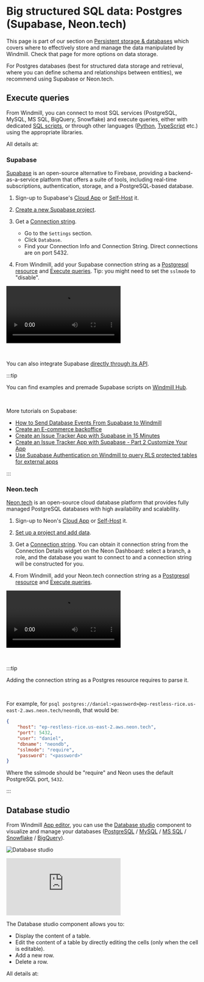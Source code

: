 
# Big structured SQL data: Postgres (Supabase, Neon.tech)

This page is part of our section on [Persistent storage & databases](./index.mdx) which covers where to effectively store and manage the data manipulated by Windmill. Check that page for more options on data storage.

For Postgres databases (best for structured data storage and retrieval, where you can define schema and relationships between entities), we recommend using Supabase or Neon.tech.

## Execute queries

From Windmill, you can connect to most SQL services (PostgreSQL, MySQL, MS SQL, BigQuery, Snowflake) and execute queries, either with dedicated [SQL scripts](../../getting_started/0_scripts_quickstart/5_sql_quickstart/index.mdx), or through other languages ([Python](../../getting_started/0_scripts_quickstart/2_python_quickstart/index.mdx), [TypeScript](../../getting_started/0_scripts_quickstart/1_typescript_quickstart/index.mdx) etc.) using the appropriate libraries.

All details at:


<div className="grid grid-cols-2 gap-6 mb-4">
	<DocCard
		title="SQL & query languages quickstart"
		description="Write your first Windmill script in PostgreSQL, MySQL, MS SQL, BigQuery or Snowflake SQL."
		href="/docs/getting_started/scripts_quickstart/sql"
	/>
</div>

### Supabase

[Supabase](https://supabase.com/) is an open-source alternative to Firebase, providing a backend-as-a-service platform that offers a suite of tools, including real-time subscriptions, authentication, storage, and a PostgreSQL-based database.

1. Sign-up to Supabase's <a href="https://app.supabase.com/sign-up" rel="nofollow" >Cloud App</a> or [Self-Host](https://supabase.com/docs/guides/self-hosting) it.

2. [Create a new Supabase project](https://supabase.com/docs/guides/getting-started).

3. Get a [Connection string](https://supabase.com/docs/guides/database/connecting-to-postgres#finding-your-connection-string).

   - Go to the `Settings` section.
   - Click `Database`.
   - Find your Connection Info and Connection String. Direct connections are on port 5432.

4. From Windmill, add your Supabase connection string as a [Postgresql resource](https://hub.windmill.dev/resource_types/114/postgresql) and [Execute queries](https://hub.windmill.dev/scripts/postgresql/1294/execute-query-and-return-results-postgresql). Tip: you might need to set the `sslmode` to "disable".

<video
	className="border-2 rounded-lg object-cover w-full h-full dark:border-gray-800"
	controls
	src="/videos/supabase_postgres_integration.mp4"
/>

<br />

You can also integrate Supabase [directly through its API](../../integrations/supabase.md#through-supabase-api).

:::tip

You can find examples and premade Supabase scripts on [Windmill Hub](https://hub.windmill.dev/integrations/supabase).

<br />

More tutorials on Supabase:

- [How to Send Database Events From Supabase to Windmill](/blog/database-events-from-supabase-to-windmill)
- [Create an E-commerce backoffice](../../apps/7_app_e-commerce.md)
- [Create an Issue Tracker App with Supabase in 15 Minutes](/blog/create-issue-tracker-in-15-minutes)
- [Create an Issue Tracker App with Supabase - Part 2 Customize Your App](/blog/create-issue-tracker-part-2)
- [Use Supabase Authentication on Windmill to query RLS protected tables for external apps](/blog/supabase-authentication-and-rls-protected-tables-on-windmill)

:::

### Neon.tech

[Neon.tech](https://neon.tech/) is an open-source cloud database platform that provides fully managed PostgreSQL databases with high availability and scalability.

1. Sign-up to Neon's <a href="https://console.neon.tech/sign_in" rel="nofollow" >Cloud App</a> or [Self-Host](https://community.neon.tech/t/can-neon-be-self-hosted/51) it.

2. [Set up a project and add data](https://neon.tech/docs/manage/projects).

3. Get a [Connection string](https://neon.tech/docs/connect/query-with-psql-editor). You can obtain it connection string from the Connection Details widget on the Neon Dashboard: select a branch, a role, and the database you want to connect to and a connection string will be constructed for you.

4. From Windmill, add your Neon.tech connection string as a [Postgresql resource](https://hub.windmill.dev/resource_types/114/postgresql) and [Execute queries](https://hub.windmill.dev/scripts/postgresql/1294/execute-query-and-return-results-postgresql).

<video
	className="border-2 rounded-lg object-cover w-full h-full dark:border-gray-800"
	controls
	src="/videos/neon_integration.mp4"
/>

<br />

:::tip

Adding the connection string as a Postgres resource requires to parse it.

<br />

For example, for `psql postgres://daniel:<password>@ep-restless-rice.us-east-2.aws.neon.tech/neondb`, that would be:

```json
{
	"host": "ep-restless-rice.us-east-2.aws.neon.tech",
	"port": 5432,
	"user": "daniel",
	"dbname": "neondb",
	"sslmode": "require",
	"password": "<password>"
}
```

Where the sslmode should be "require" and Neon uses the default PostgreSQL port, `5432`.

:::

## Database studio

From Windmill [App editor](../../apps/0_app_editor/index.mdx), you can use the [Database studio](../../apps/4_app_configuration_settings/database_studio.mdx) component to visualize and manage your databases ([PostgreSQL](../../getting_started/0_scripts_quickstart/5_sql_quickstart/index.mdx#postgresql) / [MySQL](../../getting_started/0_scripts_quickstart/5_sql_quickstart/index.mdx#mysql) / [MS SQL](../../getting_started/0_scripts_quickstart/5_sql_quickstart/index.mdx#ms-sql) / [Snowflake](../../getting_started/0_scripts_quickstart/5_sql_quickstart/index.mdx#snowflake) / [BigQuery](../../getting_started/0_scripts_quickstart/5_sql_quickstart/index.mdx#bigquery)).

![Database studio](../../assets/apps/4_app_component_library/db_studio.png "Database studio")

<iframe
	style={{ aspectRatio: '16/9' }}
	src="https://www.youtube.com/embed/Fd_0EffVDtw"
	title="Database studio"
	frameBorder="0"
	allow="accelerometer; autoplay; clipboard-write; encrypted-media; gyroscope; picture-in-picture; web-share"
	allowFullScreen
	className="border-2 rounded-lg object-cover w-full dark:border-gray-800"
></iframe>

<br/>

The Database studio component allows you to:
- Display the content of a table.
- Edit the content of a table by directly editing the cells (only when the cell is editable).
- Add a new row.
- Delete a row.

All details at:

<div className="grid grid-cols-2 gap-6 mb-4">
	<DocCard
		title="Database studio"
		description="The Database studio is a web-based database management tool that leverages Ag Grid for table display and interaction"
		href="/docs/apps/app_configuration_settings/database_studio"
	/>
</div>